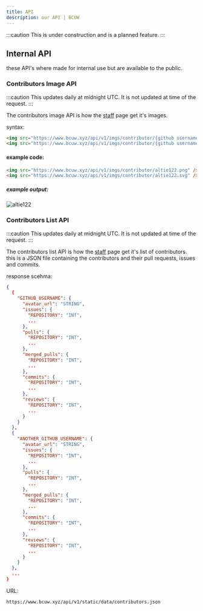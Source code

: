 ---
title: API
description: our API | BCUW
---

:::caution
This is under construction and is a planned feature.
:::

## Internal API
these API's where made for internal use but are available to the public.

### Contributors Image API
:::caution
This updates daily at midnight UTC. It is not updated at time of the request.
:::

The contributors image API is how the [staff](/contributing/staff) page get it's images.

syntax:

```html title="example.html"
<img src="https://www.bcuw.xyz/api/v1/imgs/contributor/{github username}.png" />
<img src="https://www.bcuw.xyz/api/v1/imgs/contributor/{github username}.svg" />
```

#### example code:
```html title="example.html"
<img src="https://www.bcuw.xyz/api/v1/imgs/contributor/altie122.png" />
<img src="https://www.bcuw.xyz/api/v1/imgs/contributor/altie122.svg" />
```
##### example output:
![altie122](https://www.bcuw.xyz/api/v1/imgs/contributor/altie122.png)

### Contributors List API
:::caution
This updates daily at midnight UTC. It is not updated at time of the request.
:::

The contributors list API is how the [staff](/contributing/staff) page get it's list of contributors. this is a JSON file containing the contributors and their pull requests, issues and commits.

response scehma:
```json title="https://www.bcuw.xyz/api/v1/static/data/contributors.json"
{
  {
    "GITHUB_USERNAME": {
      "avatar_url": "STRING",
      "issues": {
        "REPOSITORY": "INT",
        ...
      },
      "pulls": {
        "REPOSITORY": "INT",
        ...
      },
      "merged_pulls": {
        "REPOSITORY": "INT",
        ...
      },
      "commits": {
        "REPOSITORY": "INT",
        ...
      },
      "reviews": {
        "REPOSITORY": "INT",
        ...
      }
    }
  },
  {
    "ANOTHER_GITHUB_USERNAME": {
      "avatar_url": "STRING",
      "issues": {
        "REPOSITORY": "INT",
        ...
      },
      "pulls": {
        "REPOSITORY": "INT",
        ...
      },
      "merged_pulls": {
        "REPOSITORY": "INT",
        ...
      },
      "commits": {
        "REPOSITORY": "INT",
        ...
      },
      "reviews": {
        "REPOSITORY": "INT",
        ...
      }
    }
  },
  ...
}
```

URL:
```
https://www.bcuw.xyz/api/v1/static/data/contributors.json
```